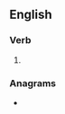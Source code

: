 {{also|Romanised}}
==English==

===Verb===
{{head|en|verb form}}

# {{en-past of|romanise}}

===Anagrams===
* {{anagrams|en|Armenoids|disenamor|domainers|masonried|randomise}}